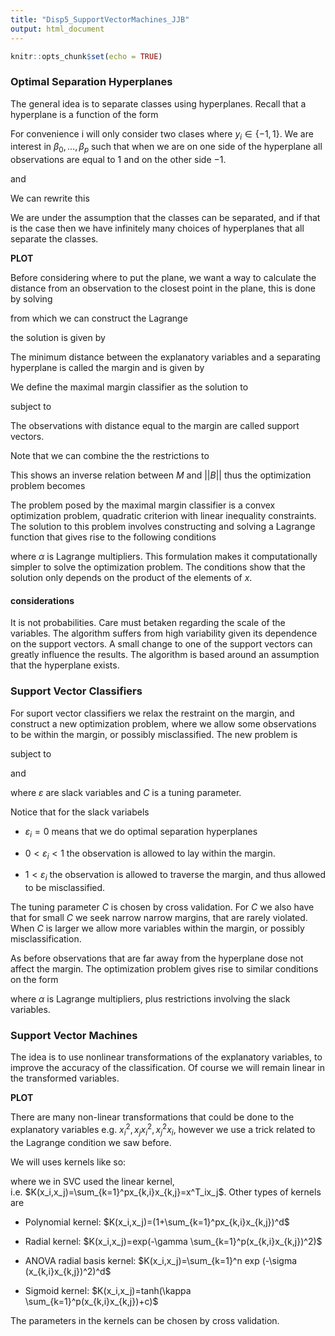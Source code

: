```yaml
---
title: "Disp5_SupportVectorMachines_JJB"
output: html_document
---
```


```r
knitr::opts_chunk$set(echo = TRUE)
```

### Optimal Separation Hyperplanes

The general idea is to separate classes using hyperplanes. Recall that a hyperplane is a function of the form

\begin{align}
    \beta_0 +\beta_1 x_1 + \cdots + \beta_px_p = 0.
\end{align}

For convenience i will only consider two clases where $y_i \in \{-1,1\}$. We are interest in $\beta_0,\ldots,\beta_p$ such that when we are on one side of the hyperplane all observations are equal to $1$ and on the other side $-1$.

\begin{align}
    \beta_0 +\beta_1 x_1 + \cdots + \beta_px_p > 0, \quad \text{if } y_i=1,
\end{align}

and 

\begin{align}
    \beta_0 +\beta_1 x_1 + \cdots + \beta_px_p < 0, \quad \text{if } y_i=-1.
\end{align}

We can rewrite this

\begin{align}
    y_i \cdot (\beta_0 +\beta_1 x_1 + \cdots + \beta_px_p) > 0.
\end{align}

We are under the assumption that the classes can be separated, and if that is the case then we have infinitely many choices of hyperplanes that all separate the classes.

**PLOT**

Before considering where to put the plane, we want a way to calculate the distance from an observation to the closest point in the plane, this is done by solving

\begin{align}
    min_x ||x-x_i||^2, \quad \text{subject to }  \beta_0 + XB = 0,
\end{align}

from which we can construct the Lagrange

\begin{align}
    \mathcal{L}=||x-x_i||^2 + 2\lambda, (\beta_0+XB)
\end{align}

the solution is given by 

\begin{align}
    dist = \frac{\beta_0 + \beta_1 x_{1,i}+ \cdots + \beta_p x_{p,i}}{(\beta_1^2 + \cdots + \beta_p^2)^{1/2}}
\end{align}



The minimum distance between the explanatory variables and a separating hyperplane is called the margin and is given by 

\begin{align*}
    M=M( \beta_0, \beta_1, \ldots , \beta_p) = \underset{\{x_i\}_{i=1}^n }{\text{min}} \frac{\beta_0 + \beta_1 x_{1,i}+ \cdots + \beta_p x_{p,i}}{(\beta_1^2 + \cdots + \beta_p^2)^{1/2}}
\end{align*}



We define the maximal margin classifier as the solution to 


\begin{align}
    \underset{B}{\text{max}} \ M
\end{align}

subject to

\begin{align}
    B^TB = 1, \: \text{and }  y_i \cdot (\beta_0 +\beta_1 x_{1,i} + \cdots + \beta_px_{p,i}) \geq M \: \forall i.
\end{align}

The observations with distance equal to the margin are called support vectors.

Note that we can combine the the restrictions to  

\begin{align}
     B^TB = 1, \: \text{and }  y_i \cdot (\beta_0 +\beta_1 x_{1,i} + \cdots + \beta_px_{p,i}) \geq M ||B||\: \forall i.
\end{align}

This shows an inverse relation between $M$ and $||B||$ thus the optimization problem becomes

\begin{align}
    \underset{B}{min}\frac{1}{2}||B||2
\end{align}


\begin{align}
    y_i \cdot (\beta_0 +\beta_1 x_{1,i} + \cdots + \beta_px_{p,i}) > 1 \: \forall i.
\end{align}

The problem posed by the maximal margin classifier is a convex optimization problem, quadratic criterion with linear inequality constraints. The solution to this problem involves constructing and solving a Lagrange function that gives rise to the following conditions


\begin{align}
    \sum_{i=1}^n \alpha_i - \frac{1}{2} \sum_{i=1}^n \sum_{j=1}^n \alpha_i \alpha_j y_i y_j x_i^T x_j,
\end{align}

where $\alpha$ is Lagrange multipliers. This formulation makes it computationally simpler to solve the optimization problem. The conditions show that the solution only depends on the product of the elements of $x$.

#### considerations

It is not probabilities. Care must betaken regarding the scale of the variables. The algorithm suffers from high variability given its dependence on the support vectors.  A small change to one of the support vectors can greatly influence the results. The algorithm is based around an assumption that the hyperplane exists.

### Support Vector Classifiers 
For suport vector classifiers we relax the restraint on the margin, and construct a new optimization problem, where we allow some observations to be within the margin, or possibly misclassified. The new problem is

\begin{align}
    \underset{B, \varepsilon_1,\ldots,\varepsilon_n}{\text{max}} \ M
\end{align}

subject to

\begin{align}
    B^TB = 1, \: \text{and }  y_i \cdot (\beta_0 +\beta_1 x_{1,i} + \cdots + \beta_px_{p,i}) \geq M(1-\varepsilon_i) \: \forall i.
\end{align}

and 

\begin{align}
    \varepsilon_i \geq 0 \: \forall \: i, \quad \text{and} \quad \sum_{i=1}^n\varepsilon_i \leq C,
\end{align}

where $\varepsilon$ are slack variables and $C$ is a tuning parameter.

Notice that for the slack variabels

* $\varepsilon_i = 0$ means that we do optimal separation hyperplanes

* $0 < \varepsilon_i < 1$ the observation is allowed to lay within the margin.

* $1 < \varepsilon_i$ the observation is allowed to traverse the margin, and thus allowed to be misclassified.

The tuning parameter $C$ is chosen by cross validation. For $C$ we also have that for small $C$ we seek narrow narrow margins, that are rarely violated. When $C$ is larger we allow more variables within the margin, or possibly misclassification.

As before observations that are far away from the hyperplane dose not affect the margin. The optimization problem gives rise to similar conditions on the form 

\begin{align}
    \sum_{i=1}^n \alpha_i - \frac{1}{2} \sum_{i=1}^n \sum_{j=1}^n \alpha_i \alpha_j y_i y_j x_i^T x_j,
\end{align}

where $\alpha$ is Lagrange multipliers, plus restrictions involving the slack variables.


### Support Vector Machines

The idea is to use nonlinear transformations of the explanatory variables, to improve the accuracy of the classification. Of course we will remain linear in the transformed variables.

**PLOT**

There are many non-linear transformations that could be done to the explanatory variables e.g. $x_i^2, x_jx_i^2, x_j^2x_i$, however we use a trick related to the Lagrange condition we saw before.

We will uses kernels like so:

\begin{align}
    \sum_{i=1}^n \alpha_i - \frac{1}{2} \sum_{i=1}^n \sum_{j=1}^n \alpha_i \alpha_j y_i y_j K(x_i,x_j),
\end{align}

where we in SVC used the linear kernel, i.e. $K(x_i,x_j)=\sum_{k=1}^px_{k,i}x_{k,j}=x^T_ix_j$. Other types of kernels are

* Polynomial kernel: $K(x_i,x_j)=(1+\sum_{k=1}^px_{k,i}x_{k,j})^d$

* Radial kernel: $K(x_i,x_j)=exp(-\gamma \sum_{k=1}^p(x_{k,i}x_{k,j})^2)$

* ANOVA radial basis kernel: $K(x_i,x_j)=\sum_{k=1}^n exp (-\sigma (x_{k,i}x_{k,j})^2)^d$

* Sigmoid kernel: $K(x_i,x_j)=tanh(\kappa \sum_{k=1}^p(x_{k,i}x_{k,j})+c)$

The parameters in the kernels can be chosen by cross validation.